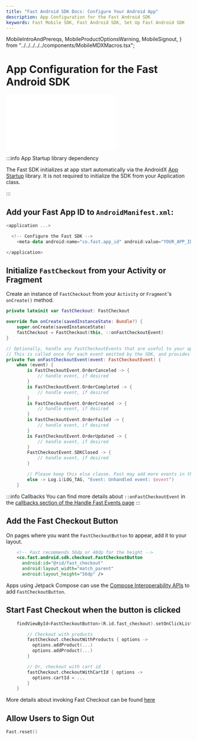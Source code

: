 ```yaml
---
title: "Fast Android SDK Docs: Configure Your Android App"
description: App Configuration for the Fast Android SDK
keywords: Fast Mobile SDK, Fast Android SDK, Set Up Fast Android SDK
---
```


  MobileIntroAndPrereqs,
  MobileProductOptionsWarning,
  MobileSignout,
} from "../../../../../components/MobileMDXMacros.tsx";


# App Configuration for the Fast Android SDK

<embed src="/reusables/for-developers/_platform_all_sign_up_as_a_seller_banner_sandbox_and_contact_support.md" />

:::info App Startup library dependency

The Fast SDK initializes at app start automatically via the AndroidX [App Startup](https://developer.android.com/topic/libraries/app-startup) library. It is not required to initialize the SDK from your Application class.

:::

## Add your **Fast App ID** to `AndroidManifest.xml`:

```kotlin
<application ...>

  <!-- Configure the Fast SDK -->
	<meta-data android:name="co.fast.app_id" android:value="YOUR_APP_ID" />

</application>
```

## Initialize `FastCheckout` from your Activity or Fragment

Create an instance of `FastCheckout` from your `Activity` or `Fragment`'s `onCreate()` method.

```kotlin
private lateinit var fastCheckout: FastCheckout

override fun onCreate(savedInstanceState: Bundle?) {
    super.onCreate(savedInstanceState)
    fastCheckout = FastCheckout(this, ::onFastCheckoutEvent)
}

// Optionally, handle any FastCheckoutEvents that are useful to your app.
// This is called once for each event emitted by the SDK, and provides your app info about the checkout.
private fun onFastCheckoutEvent(event: FastCheckoutEvent) {
    when (event) {
        is FastCheckoutEvent.OrderCanceled -> {
            // handle event, if desired
        }
        is FastCheckoutEvent.OrderCompleted -> {
            // handle event, if desired
        }
        is FastCheckoutEvent.OrderCreated -> {
            // handle event, if desired
        }
        is FastCheckoutEvent.OrderFailed -> {
            // handle event, if desired
        }
        is FastCheckoutEvent.OrderUpdated -> {
            // handle event, if desired
        }
        FastCheckoutEvent.SDKClosed -> {
            // handle event, if desired
        }

        // Please keep this else clause. Fast may add more events in the future without updating the SDK's major version.
        else -> Log.i(LOG_TAG, "Event: Unhandled event: $event")
    }
```

:::info Callbacks
You can find more details about `::onFastCheckoutEvent` in the [callbacks section of the Handle Fast Events page](../handle-fast-events#callbacks)
:::

## Add the Fast Checkout Button

On pages where you want the `FastCheckoutButton` to appear, add it to your layout.

```xml
    <!-- Fast recommends 56dp or 48dp for the height -->
    <co.fast.android.sdk.checkout.FastCheckoutButton
      android:id="@+id/fast_checkout"
      android:layout_width="match_parent"
      android:layout_height="56dp" />
```

Apps using Jetpack Compose can use the [Compose Interoperability APIs](https://developer.android.com/jetpack/compose/interop/interop-apis) to add `FastCheckoutButton`.

## Start Fast Checkout when the button is clicked

```kotlin
    findViewById<FastCheckoutButton>(R.id.fast_checkout).setOnClickListener {

        // Checkout with products
        fastCheckout.checkoutWithProducts { options ->
          options.addProduct(...)
          options.addProduct(...)
        }

        // Or, checkout with cart id
        fastCheckout.checkoutWithCartId { options ->
          options.cartId = ...
        }
    }
```

More details about invoking Fast Checkout can be found [here](../use-fast-checkout)

## Allow Users to Sign Out

<MobileSignout sdkFullName="Fast Android SDK" signoutMethod="Fast.reset()" />

```kotlin
Fast.reset()
```
